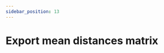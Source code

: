 ```yaml
---
sidebar_position: 13
---
```



# Export mean distances matrix

<Title
  pre={['📖 User Guide', '🧮 Processing']}
  title={'Export mean distances matrix'}
/>

<Fragment>
  This command exports the mean distances matrix to a <NumPyIcon /> `.npy` file.
</Fragment>
